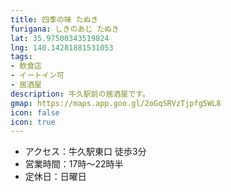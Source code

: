 ```yaml
---
title: 四季の味 たぬき
furigana: しきのあじ たぬき
lat: 35.97500343519824
lng: 140.14281881531053
tags:
- 飲食店
- イートイン可
- 居酒屋
description: 牛久駅前の居酒屋です。
gmap: https://maps.app.goo.gl/2oGqSRVzTjpfg5WL8
icon: false
icon: true
---
```


<LinkedImage
  basename="kiran_ll/tanuki-overview"
/>

- アクセス：牛久駅東口 徒歩3分
- 営業時間：17時～22時半
- 定休日：日曜日

<LinkedImage
  basename="kiran_ll/tanuki-menu"
/>

<LinkedImage
  basename="kiran_ll/tanuki-nihonsyu"
/>
